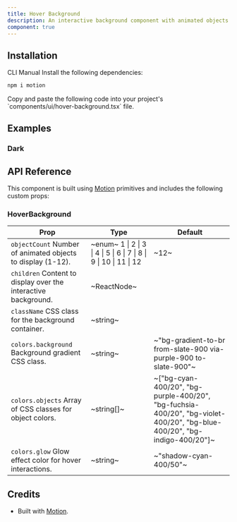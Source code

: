 ```yaml
---
title: Hover Background
description: An interactive background component with animated objects that respond to hover interactions and customizable colors.
component: true
---
```


<ExamplePreview path="hover-background/default" />

## Installation

<Tabs defaultValue="cli">

<TabsList>
  <TabsTrigger value="cli">CLI</TabsTrigger>
  <TabsTrigger value="manual">Manual</TabsTrigger>
</TabsList>

<TabsContent value="cli">
  <CliCommands name="hover-background" />
</TabsContent>

<TabsContent value="manual">    
<Steps>

<Step>
Install the following dependencies:

```bash
npm i motion
```

</Step>

<Step>
Copy and paste the following code into your project's `components/ui/hover-background.tsx` file.

<ComponentPreview name="hover-background" />

</Step>

</Steps>

</TabsContent>

</Tabs>

## Examples

### Dark

<ExamplePreview path="hover-background/dark" />

## API Reference

This component is built using [Motion](https://motion.dev/) primitives and includes the following custom props:

### HoverBackground

| **Prop**                                                                                  | **Type**                                                                                        | **Default**                                                                                                             |
| ----------------------------------------------------------------------------------------- | ----------------------------------------------------------------------------------------------- | ----------------------------------------------------------------------------------------------------------------------- |
| `objectCount` <PopoverInfo>Number of animated objects to display (1-12).</PopoverInfo>    | ~enum~ <PopoverInfo> 1 \| 2 \| 3 \| 4 \| 5 \| 6 \| 7 \| 8 \| 9 \| 10 \| 11 \| 12 </PopoverInfo> | ~12~                                                                                                                    |
| `children` <PopoverInfo>Content to display over the interactive background.</PopoverInfo> | ~ReactNode~                                                                                     | <Na/>                                                                                                                   |
| `className` <PopoverInfo>CSS class for the background container.</PopoverInfo>            | ~string~                                                                                        | <Na/>                                                                                                                   |
| `colors.background` <PopoverInfo>Background gradient CSS class.</PopoverInfo>             | ~string~                                                                                        | ~"bg-gradient-to-br from-slate-900 via-purple-900 to-slate-900"~                                                        |
| `colors.objects` <PopoverInfo>Array of CSS classes for object colors.</PopoverInfo>       | ~string[]~                                                                                      | ~["bg-cyan-400/20", "bg-purple-400/20", "bg-fuchsia-400/20", "bg-violet-400/20", "bg-blue-400/20", "bg-indigo-400/20"]~ |
| `colors.glow` <PopoverInfo>Glow effect color for hover interactions.</PopoverInfo>        | ~string~                                                                                        | ~"shadow-cyan-400/50"~                                                                                                  |

## Credits

- Built with [Motion](https://motion.dev/).